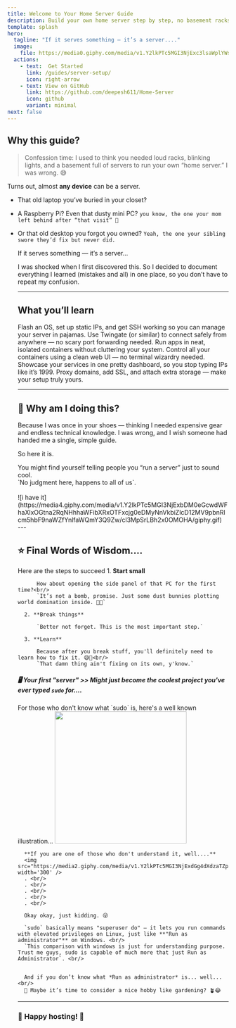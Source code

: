 ```yaml
---
title: Welcome to Your Home Server Guide
description: Build your own home server step by step, no basement racks required.
template: splash
hero:
  tagline: "If it serves something — it’s a server...."
  image:
    file: https://media0.giphy.com/media/v1.Y2lkPTc5MGI3NjExc3lsaWplYWs0cDdwYzRhN3M0Mngzc2ZraTBkbHc1cTdpcHZxbnBkZCZlcD12MV9pbnRlcm5hbF9naWZfYnlfaWQmY3Q9Zw/jN9S0faVsUUfdaY50J/giphy.gif
  actions:
    - text:  Get Started
      link: /guides/server-setup/
      icon: right-arrow
    - text: View on GitHub
      link: https://github.com/deepesh611/Home-Server
      icon: github
      variant: minimal
next: false
---
```





## Why this guide?

> Confession time: I used to think you needed loud racks, blinking lights, and a basement full of servers to run your own “home server.” I was wrong. 😅

Turns out, almost **any device** can be a server.
- That old laptop you’ve buried in your closet?
- A Raspberry Pi? Even that dusty mini PC? `you know, the one your mom left behind after “that visit” 👀`
- Or that old desktop you forgot you owned? `Yeah, the one your sibling swore they’d fix but never did.`

    <Aside>
        If it serves something — it’s a server...
    </Aside>

    I was shocked when I first discovered this. So I decided to document everything I learned (mistakes and all) in one place, so you don’t have to repeat my confusion.

    ---

    ## What you’ll learn

    <CardGrid stagger>
        <Card title="Prep your hardware" icon="laptop">
            Flash an OS, set up static IPs, and get SSH working so you can manage your server in pajamas.
        </Card>
        <Card title="Secure remote access" icon="approve-check-circle">
            Use Twingate (or similar) to connect safely from anywhere — no scary port forwarding needed.
        </Card>
        <Card title="Deploy apps with Docker" icon="seti:docker">
            Run apps in neat, isolated containers without cluttering your system.
        </Card>
        <Card title="Manage with Portainer" icon="pencil">
            Control all your containers using a clean web UI — no terminal wizardry needed.
        </Card>
        <Card title="Build a landing page" icon="rocket">
            Showcase your services in one pretty dashboard, so you stop typing IPs like it’s 1999.
        </Card>
        <Card title="Add extra magic" icon="starlight">
            Proxy domains, add SSL, and attach extra storage — make your setup truly yours.
        </Card>
    </CardGrid>

    ---

    ## 💬 Why am I doing this?

    Because I was once in your shoes — thinking I needed expensive gear and endless technical knowledge.
    I was wrong, and I wish someone had handed me a single, simple guide.

    So here it is.

    <Aside type="caution">
        You might find yourself telling people you “run a server” just to sound cool.<br/>
        `No judgment here, happens to all of us`.<br/><br/>
        ![i have it](https://media4.giphy.com/media/v1.Y2lkPTc5MGI3NjExbDM0eGcwdWFhaXlxOGtna2RqNHhhaWFibXRxOTFxcjg0eDMyNnVkbiZlcD12MV9pbnRlcm5hbF9naWZfYnlfaWQmY3Q9Zw/cl3MpSrLBh2x0OMOHA/giphy.gif)
    </Aside>
    ---

    ## ⭐ Final Words of Wisdom....

    Here are the steps to succeed
    <Steps>
        1. **Start small**

            How about opening the side panel of that PC for the first time?<br/>
            `It’s not a bomb, promise. Just some dust bunnies plotting world domination inside. 🐰💥`

        2. **Break things**

            `Better not forget. This is the most important step.`

        3. **Learn**

            Because after you break stuff, you'll definitely need to learn how to fix it. 😅🔧<br/>
            `That damn thing ain't fixing on its own, y'know.`
    </Steps>

    #####  🖥️ Your first "server" >> Might just become the coolest project you've ever typed `sudo` for....

    <Aside>
        For those who don't know what `sudo` is, here's a well known illustration...
        <img src="https://i.redd.it/udh8vnga3op21.jpg" width="300"/>

        **If you are one of those who don't understand it, well....**
        <img src="https://media2.giphy.com/media/v1.Y2lkPTc5MGI3NjExdGg4dXdzaTZpcWc3eWUxcWc3eGdobzQzcWNvYWFuamdicHR1NWdubyZlcD12MV9pbnRlcm5hbF9naWZfYnlfaWQmY3Q9Zw/0zBRRRTbIAXmoEPKgc/giphy.gif" width='300' />
        . <br/>
        . <br/>
        . <br/>
        . <br/>
        . <br/>

        Okay okay, just kidding. 😜

        `sudo` basically means "superuser do" — it lets you run commands with elevated privileges on Linux, just like **"Run as administrator"** on Windows. <br/>
        `This comparison with windows is just for understanding purpose. Trust me guys, sudo is capable of much more that just Run as Administrator`. <br/>


        And if you don’t know what *Run as administrator* is... well...<br/>
        🧐 Maybe it’s time to consider a nice hobby like gardening? 🪴😂


    </Aside>

    ---

    ### 💖 Happy hosting! 🚀

